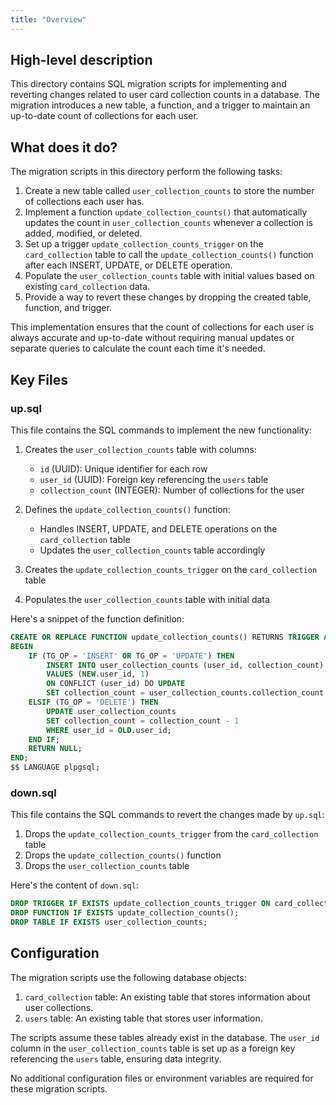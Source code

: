 ```yaml
---
title: "Overview"
---
```


## High-level description
This directory contains SQL migration scripts for implementing and reverting changes related to user card collection counts in a database. The migration introduces a new table, a function, and a trigger to maintain an up-to-date count of collections for each user.

## What does it do?
The migration scripts in this directory perform the following tasks:

1. Create a new table called `user_collection_counts` to store the number of collections each user has.
2. Implement a function `update_collection_counts()` that automatically updates the count in `user_collection_counts` whenever a collection is added, modified, or deleted.
3. Set up a trigger `update_collection_counts_trigger` on the `card_collection` table to call the `update_collection_counts()` function after each INSERT, UPDATE, or DELETE operation.
4. Populate the `user_collection_counts` table with initial values based on existing `card_collection` data.
5. Provide a way to revert these changes by dropping the created table, function, and trigger.

This implementation ensures that the count of collections for each user is always accurate and up-to-date without requiring manual updates or separate queries to calculate the count each time it's needed.

## Key Files

### up.sql
This file contains the SQL commands to implement the new functionality:

1. Creates the `user_collection_counts` table with columns:
   - `id` (UUID): Unique identifier for each row
   - `user_id` (UUID): Foreign key referencing the `users` table
   - `collection_count` (INTEGER): Number of collections for the user

2. Defines the `update_collection_counts()` function:
   - Handles INSERT, UPDATE, and DELETE operations on the `card_collection` table
   - Updates the `user_collection_counts` table accordingly

3. Creates the `update_collection_counts_trigger` on the `card_collection` table

4. Populates the `user_collection_counts` table with initial data

Here's a snippet of the function definition:

```sql
CREATE OR REPLACE FUNCTION update_collection_counts() RETURNS TRIGGER AS $$
BEGIN
    IF (TG_OP = 'INSERT' OR TG_OP = 'UPDATE') THEN
        INSERT INTO user_collection_counts (user_id, collection_count)
        VALUES (NEW.user_id, 1)
        ON CONFLICT (user_id) DO UPDATE
        SET collection_count = user_collection_counts.collection_count + 1;
    ELSIF (TG_OP = 'DELETE') THEN
        UPDATE user_collection_counts
        SET collection_count = collection_count - 1
        WHERE user_id = OLD.user_id;
    END IF;
    RETURN NULL;
END;
$$ LANGUAGE plpgsql;
```

### down.sql
This file contains the SQL commands to revert the changes made by `up.sql`:

1. Drops the `update_collection_counts_trigger` from the `card_collection` table
2. Drops the `update_collection_counts()` function
3. Drops the `user_collection_counts` table

Here's the content of `down.sql`:

```sql
DROP TRIGGER IF EXISTS update_collection_counts_trigger ON card_collection;
DROP FUNCTION IF EXISTS update_collection_counts();
DROP TABLE IF EXISTS user_collection_counts;
```

## Configuration
The migration scripts use the following database objects:

1. `card_collection` table: An existing table that stores information about user collections.
2. `users` table: An existing table that stores user information.

The scripts assume these tables already exist in the database. The `user_id` column in the `user_collection_counts` table is set up as a foreign key referencing the `users` table, ensuring data integrity.

No additional configuration files or environment variables are required for these migration scripts.